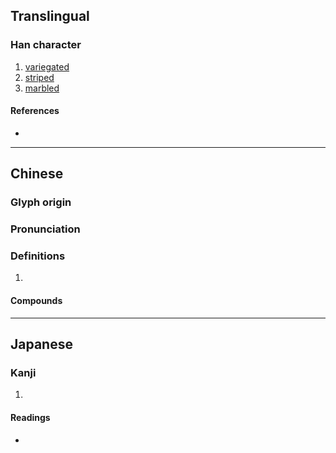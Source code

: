 {{character info/new}}
==Translingual==

===Han character===
{{Han char|rn=67|rad=文|as=09|sn=13|four=02427|canj=YKHSB,YKISB|ids=⿰文扁}}

# [[variegated]]
# [[striped]]
# [[marbled]]

====References====
* {{Han ref|kx=0477.120|dkj=13471|dj=0835.120|hdz=32170.210|uh=6592|ud=26002|bh=DDBD|bd=56765}}

----

==Chinese==
{{zh-forms}}

===Glyph origin===
{{Han etym}}

===Pronunciation===
{{zh-pron
|m=bān
|c=baan1
|mc=y
|oc=y
|cat=
}}

===Definitions===
{{zh-hanzi}}

# {{rfdef|zh}}

====Compounds====
{{zh-der|斒斕}}

----

==Japanese==

===Kanji===
{{ja-kanji|grade=|rs=文09}}

# {{rfdef|ja|sort=文09}}

====Readings====
* {{ja-readings|on=はん,へん|kun=まだら}}